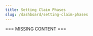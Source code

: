 ---
title: Setting Claim Phases
slug: /dashboard/setting-claim-phases
---

=== MISSING CONTENT ===
